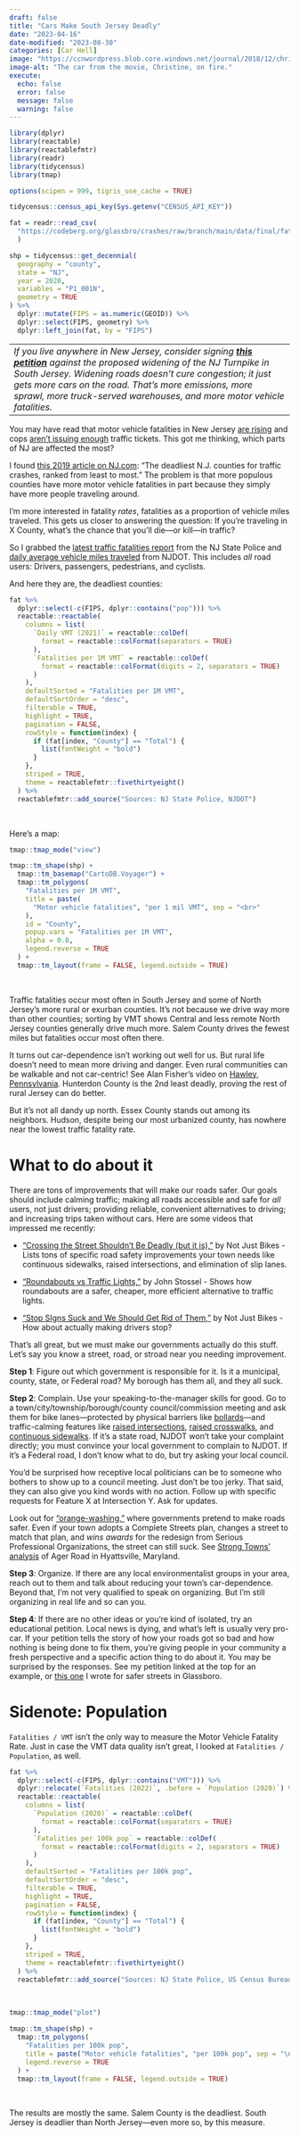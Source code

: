 ```yaml
---
draft: false
title: "Cars Make South Jersey Deadly"
date: "2023-04-16"
date-modified: "2023-08-30"
categories: [Car Hell]
image: "https://ccnwordpress.blob.core.windows.net/journal/2018/12/christine-movie-.jpg"
image-alt: "The car from the movie, Christine, on fire."
execute:
  echo: false
  error: false
  message: false
  warning: false
---
```


```r
library(dplyr)
library(reactable)
library(reactablefmtr)
library(readr)
library(tidycensus)
library(tmap)

options(scipen = 999, tigris_use_cache = TRUE)

tidycensus::census_api_key(Sys.getenv("CENSUS_API_KEY"))

fat = readr::read_csv(
  "https://codeberg.org/glassbro/crashes/raw/branch/main/data/final/fatality_rates.csv"
  )

shp = tidycensus::get_decennial(
  geography = "county",
  state = "NJ",
  year = 2020,
  variables = "P1_001N",
  geometry = TRUE
) %>%
  dplyr::mutate(FIPS = as.numeric(GEOID)) %>%
  dplyr::select(FIPS, geometry) %>%
  dplyr::left_join(fat, by = "FIPS")
```

|                                                                                                                                                                                                                                                                                                                                                                                                                |
|----------------------------------------------------------------------------------------------------------------------------------------------------------------------------------------------------------------------------------------------------------------------------------------------------------------------------------------------------------------------------------------------------------------|
| *If you live anywhere in New Jersey, consider signing [**this petition**](https://actionnetwork.org/petitions/dont-widen-the-nj-turnpike-in-south-jersey/) against the proposed widening of the NJ Turnpike in South Jersey. Widening roads doesn't cure congestion; it just gets more cars on the road. That's more emissions, more sprawl, more truck-served warehouses, and more motor vehicle fatalities.* |

You may have read that motor vehicle fatalities in New Jersey [are rising](https://www.nj.com/news/2023/01/traffic-deaths-on-nj-roads-reach-a-15-year-high.html?outputType=amp) and cops [aren't issuing enough](https://www.nj.com/news/2023/03/as-traffic-deaths-continue-to-rise-in-nj-fewer-tickets-are-being-written.html?outputType=amp) traffic tickets. This got me thinking, which parts of NJ are affected the most?

I found [this 2019 article on NJ.com](https://www.nj.com/news/g66l-2019/01/16aa4762ac1143/the-deadliest-nj-counties-for-traffic-accidents-ranked-from-least-to-most.html?outputType=amp): "The deadliest N.J. counties for traffic crashes, ranked from least to most." The problem is that more populous counties have more motor vehicle fatalities in part because they simply have more people traveling around.

I'm more interested in fatality *rates*, fatalities as a proportion of vehicle miles traveled. This gets us closer to answering the question: If you're traveling in X County, what's the chance that you'll die---or kill---in traffic?

So I grabbed the [latest traffic fatalities report](https://www.nj.gov/njsp/info/fatalacc/2022-stats.shtml) from the NJ State Police and [daily average vehicle miles traveled](https://www.state.nj.us/transportation/refdata/roadway/vmt.shtm) from NJDOT. This includes *all* road users: Drivers, passengers, pedestrians, and cyclists.

And here they are, the deadliest counties:

```r
fat %>%
  dplyr::select(-c(FIPS, dplyr::contains("pop"))) %>%
  reactable::reactable(
    columns = list(
      `Daily VMT (2021)` = reactable::colDef(
        format = reactable::colFormat(separators = TRUE)
      ),
      `Fatalities per 1M VMT` = reactable::colDef(
        format = reactable::colFormat(digits = 2, separators = TRUE)
      )
    ),
    defaultSorted = "Fatalities per 1M VMT",
    defaultSortOrder = "desc",
    filterable = TRUE,
    highlight = TRUE,
    pagination = FALSE,
    rowStyle = function(index) {
      if (fat[index, "County"] == "Total") {
        list(fontWeight = "bold")
      }
    },
    striped = TRUE,
    theme = reactablefmtr::fivethirtyeight()
  ) %>%
  reactablefmtr::add_source("Sources: NJ State Police, NJDOT")
```

<br>

Here's a map:

```r
tmap::tmap_mode("view")

tmap::tm_shape(shp) +
  tmap::tm_basemap("CartoDB.Voyager") +
  tmap::tm_polygons(
    "Fatalities per 1M VMT",
    title = paste(
      "Motor vehicle fatalities", "per 1 mil VMT", sep = "<br>"
    ),
    id = "County",
    popup.vars = "Fatalities per 1M VMT",
    alpha = 0.8,
    legend.reverse = TRUE
  ) +
  tmap::tm_layout(frame = FALSE, legend.outside = TRUE)
```

<br>

Traffic fatalities occur most often in South Jersey and some of North Jersey's more rural or exurban counties. It's not because we drive way more than other counties; sorting by VMT shows Central and less remote North Jersey counties generally drive much more. Salem County drives the fewest miles but fatalities occur most often there.

It turns out car-dependence isn't working out well for us. But rural life doesn't need to mean more driving and danger. Even rural communities can be walkable and not car-centric! See Alan Fisher's video on [Hawley, Pennsylvania](https://www.youtube.com/watch?v=y9KNax1QpD4). Hunterdon County is the 2nd least deadly, proving the rest of rural Jersey can do better.

But it's not all dandy up north. Essex County stands out among its neighbors. Hudson, despite being our most urbanized county, has nowhere near the lowest traffic fatality rate.

# What to do about it

There are tons of improvements that will make our roads safer. Our goals should include calming traffic; making all roads accessible and safe for *all* users, not just drivers; providing reliable, convenient alternatives to driving; and increasing trips taken without cars. Here are some videos that impressed me recently:

-   ["Crossing the Street Shouldn't Be Deadly (but it is),"](https://www.youtube.com/watch?v=_ByEBjf9ktY) by Not Just Bikes - Lists tons of specific road safety improvements your town needs like continuous sidewalks, raised intersections, and elimination of slip lanes.

-   ["Roundabouts vs Traffic Lights,"](https://www.youtube.com/watch?v=QQ0pnCx76Nk) by John Stossel - Shows how roundabouts are a safer, cheaper, more efficient alternative to traffic lights.

-   ["Stop SIgns Suck and We Should Get Rid of Them,"](https://www.youtube.com/watch?v=42oQN7fy_eM) by Not Just Bikes - How about actually making drivers stop?

That's all great, but we must make our governments actually do this stuff. Let's say you know a street, road, or stroad near you needing improvement.

**Step 1**: Figure out which government is responsible for it. Is it a municipal, county, state, or Federal road? My borough has them all, and they all suck.

**Step 2**: Complain. Use your speaking-to-the-manager skills for good. Go to a town/city/township/borough/county council/commission meeting and ask them for bike lanes---protected by physical barriers like [bollards](https://marvel-b1-cdn.bc0a.com/f00000000266812/www.pexco.com/assets/images/content/bikes_lanes_slider.jpg)---and traffic-calming features like [raised intersections](https://nacto.org/publication/urban-street-design-guide/intersections/minor-intersections/raised-intersections/), [raised crosswalks](https://safety.fhwa.dot.gov/ped_bike/step/docs/TechSheet_RaisedCW_508compliant.pdf), and [continuous sidewalks](https://wtop.com/dc/2021/12/dc-lawmakers-want-transform-crosswalks-to-improve-pedestrian-safety/). If it's a state road, NJDOT won't take your complaint directly; you must convince your local government to complain to NJDOT. If it's a Federal road, I don't know what to do, but try asking your local council.

You'd be surprised how receptive local politicians can be to someone who bothers to show up to a council meeting. Just don't be too jerky. That said, they can also give you kind words with no action. Follow up with specific requests for Feature X at Intersection Y. Ask for updates.

Look out for ["orange-washing,"](https://twitter.com/Ollie_Cycles/status/1639041285540462594) where governments pretend to make roads safer. Even if your town adopts a Complete Streets plan, changes a street to match that plan, and *wins awards* for the redesign from Serious Professional Organizations, the street can still suck. See [Strong Towns' analysis](https://www.strongtowns.org/journal/2023/4/10/award-winning-complete-street-just-another-deadly-stroad) of Ager Road in Hyattsville, Maryland.

**Step 3**: Organize. If there are any local environmentalist groups in your area, reach out to them and talk about reducing your town's car-dependence. Beyond that, I'm not very qualified to speak on organizing. But I'm still organizing in real life and so can you.

**Step 4**: If there are no other ideas or you're kind of isolated, try an educational petition. Local news is dying, and what's left is usually very pro-car. If your petition tells the story of how your roads got so bad and how nothing is being done to fix them, you're giving people in your community a fresh perspective and a specific action thing to do about it. You may be surprised by the responses. See my petition linked at the top for an example, or [this one](https://actionnetwork.org/petitions/safe-streets-for-glassboro) I wrote for safer streets in Glassboro.

# Sidenote: Population

`Fatalities / VMT` isn't the only way to measure the Motor Vehicle Fatality Rate. Just in case the VMT data quality isn't great, I looked at `Fatalities / Population`, as well.

```r
fat %>%
  dplyr::select(-c(FIPS, dplyr::contains("VMT"))) %>%
  dplyr::relocate(`Fatalities (2022)`, .before = `Population (2020)`) %>%
  reactable::reactable(
    columns = list(
      `Population (2020)` = reactable::colDef(
        format = reactable::colFormat(separators = TRUE)
      ),
      `Fatalities per 100k pop` = reactable::colDef(
        format = reactable::colFormat(digits = 2, separators = TRUE)
      )
    ),
    defaultSorted = "Fatalities per 100k pop",
    defaultSortOrder = "desc",
    filterable = TRUE,
    highlight = TRUE,
    pagination = FALSE,
    rowStyle = function(index) {
      if (fat[index, "County"] == "Total") {
        list(fontWeight = "bold")
      }
    },
    striped = TRUE,
    theme = reactablefmtr::fivethirtyeight()
  ) %>%
  reactablefmtr::add_source("Sources: NJ State Police, US Census Bureau")
```

<br>

```r
tmap::tmap_mode("plot")

tmap::tm_shape(shp) +
  tmap::tm_polygons(
    "Fatalities per 100k pop",
    title = paste("Motor vehicle fatalities", "per 100k pop", sep = "\n"),
    legend.reverse = TRUE
  ) +
  tmap::tm_layout(frame = FALSE, legend.outside = TRUE)
```

<br>

The results are mostly the same. Salem County is the deadliest. South Jersey is deadlier than North Jersey---even more so, by this measure.
